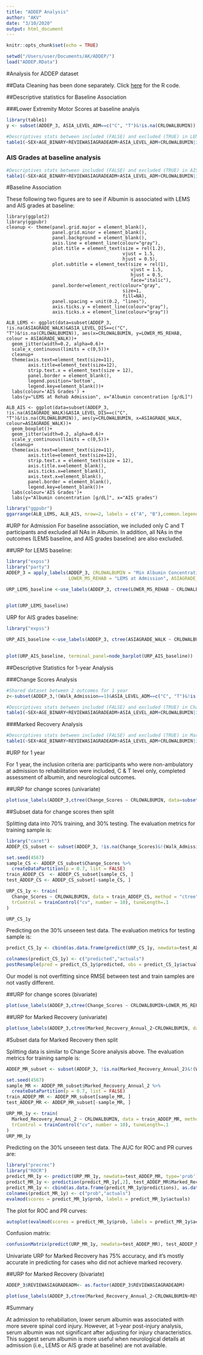 ```yaml
---
title: "ADDEP Analysis"
author: "AKV"
date: "3/10/2020"
output: html_document
---
```


```r
knitr::opts_chunk$set(echo = TRUE)
```

```r
setwd("/Users/user/Documents/AK/ADDEP/")
load("ADDEP.RData")
```

#Analysis for ADDEP dataset 

##Data Cleaning has been done separately. Click [here](https://github.com/AnhKhoaVo/ADDEP/blob/master/ADDEP_Clean_Analysis.R) for the R code.

##Descriptive statistics for Baseline Association 

###Lower Extremity Motor Scores at baseline analyis
```r
library(table1)
y <- subset(ADDEP_3, ASIA_LEVEL_ADM==c("C", "T")&!is.na(CRLOWALBUMIN))

#Descriptives stats between included (FALSE) and excluded (TRUE) in LEMS baseline
table1(~SEX+AGE_BINARY+REVIEWASIAGRADEADM+ASIA_LEVEL_ADM+CRLOWALBUMIN|is.na(LOWER_MS_REHAB), data=y)
```

### AIS Grades at baseline analysis 
```r
#Descriptives stats between included (FALSE) and excluded (TRUE) in AIS Grades baseline
table1(~SEX+AGE_BINARY+REVIEWASIAGRADEADM+ASIA_LEVEL_ADM+CRLOWALBUMIN|is.na(ASIAGRADE_WALK), data=y)
```

#Baseline Association 

These following two figures are to see if Albumin is associated with LEMS and AIS grades at baseline:
```graphs
library(ggplot2)
library(ggpubr)
cleanup <- theme(panel.grid.major = element_blank(),
                 panel.grid.minor = element_blank(),
                 panel.background = element_blank(),
                 axis.line = element_line(colour="gray"),
                 plot.title = element_text(size = rel(1.2), 
                                           vjust = 1.5, 
                                           hjust = 0.5),
                 plot.subtitle = element_text(size = rel(1), 
                                              vjust = 1.5, 
                                              hjust = 0.5,
                                              face="italic"),
                 panel.border=element_rect(colour="gray",
                                           size=1, 
                                           fill=NA), 
                 panel.spacing = unit(0.2, "lines"),
                 axis.ticks.y = element_line(colour="gray"), 
                 axis.ticks.x = element_line(colour="gray"))

ALB_LEMS <- ggplot(data=subset(ADDEP_3, !is.na(ASIAGRADE_WALK)&ASIA_LEVEL_DIS==c("C", "T")&!is.na(CRLOWALBUMIN)), aes(x=CRLOWALBUMIN, y=LOWER_MS_REHAB, colour = ASIAGRADE_WALK))+
  geom_jitter(width=0.2, alpha=0.6)+
  scale_x_continuous(limits = c(0,5))+
  cleanup+
  theme(axis.text=element_text(size=11),
        axis.title=element_text(size=12),
        strip.text.x = element_text(size = 12),
        panel.border = element_blank(),
        legend.position='bottom',
        legend.key=element_blank())+
  labs(colour='AIS Grades') +
  labs(y="LEMS at Rehab Admission", x="Albumin concentration [g/dL]") 

ALB_AIS <- ggplot(data=subset(ADDEP_3, !is.na(ASIAGRADE_WALK)&ASIA_LEVEL_DIS==c("C", "T")&!is.na(CRLOWALBUMIN)), aes(y=CRLOWALBUMIN, x=ASIAGRADE_WALK, colour=ASIAGRADE_WALK))+
  geom_boxplot()+
  geom_jitter(width=0.2, alpha=0.6)+
  scale_y_continuous(limits = c(0,5))+
  cleanup+
  theme(axis.text=element_text(size=11),
        axis.title=element_text(size=12),
        strip.text.x = element_text(size = 12), 
        axis.title.x=element_blank(),
        axis.ticks.x=element_blank(), 
        axis.text.x=element_blank(), 
        panel.border = element_blank(),
        legend.key=element_blank())+
  labs(colour='AIS Grades')+
  labs(y="Albumin concentration [g/dL]", x="AIS grades") 
```


```r
library("ggpubr")
ggarrange(ALB_LEMS, ALB_AIS, nrow=2, labels = c("A", "B"),common.legend = TRUE, legend = "bottom")
```

#URP for Admission 
For baseline association, we included only C and T participants and excluded all NAs in Albumin. In addition, all NAs in the outcomes (LEMS baseline, and AIS grades baseline) are also excluded. 

##URP for LEMS baseline:

```r
library("expss")
library("party")
ADDEP_3 = apply_labels(ADDEP_3, CRLOWALBUMIN = "Min Albumin Concentration", 
                       LOWER_MS_REHAB = "LEMS at Admission", ASIAGRADE_WALK = "AIS Grades at Admission")

URP_LEMS_baseline <-use_labels(ADDEP_3, ctree(LOWER_MS_REHAB ~ CRLOWALBUMIN, controls=ctree_control(testtype = "Bonferroni",
                                                                                                    mincriterion = 0.95), data=subset(..data, !is.na(LOWER_MS_REHAB)&ASIA_LEVEL_ADM==c("C", "T")&!is.na(CRLOWALBUMIN))))

plot(URP_LEMS_baseline)
```

URP for AIS grades baseline:

```r
library("expss")

URP_AIS_baseline <-use_labels(ADDEP_3, ctree(ASIAGRADE_WALK ~ CRLOWALBUMIN,controls=ctree_control(testtype = "Bonferroni",
                                                                                                  mincriterion = 0.95), data=subset(..data, !is.na(ASIAGRADE_WALK)&ASIA_LEVEL_ADM==c("C", "T")&!is.na(CRLOWALBUMIN))))

plot(URP_AIS_baseline, terminal_panel=node_barplot(URP_AIS_baseline))
```

##Descriptive Statistics for 1-year Analysis

###Change Scores Analysis 
```r
#Shared dataset between 2 outcomes for 1 year
z<-subset(ADDEP_3,!(Walk_Admission==1)&ASIA_LEVEL_ADM==c("C", "T")&!is.na(CRLOWALBUMIN))

#Descriptives stats between included (FALSE) and excluded (TRUE) in Change scores
table1(~SEX+AGE_BINARY+REVIEWASIAGRADEADM+ASIA_LEVEL_ADM+CRLOWALBUMIN|is.na(Change_Scores), data=z)
```

###Marked Recovery Analysis
```r
#Descriptives stats between included (FALSE) and excluded (TRUE) in Marked Recovery 
table1(~SEX+AGE_BINARY+REVIEWASIAGRADEADM+ASIA_LEVEL_ADM+CRLOWALBUMIN|is.na(Marked_Recovery_Annual_2), data=z)
```

#URP for 1 year 

For 1 year, the inclusion criteria are: participants who were non-ambulatory at admission to rehabilitation were included, C & T level only, completed assessment of albumin, and neurological outcomes.

##URP for change scores (univariate)
```r
plot(use_labels(ADDEP_3,ctree(Change_Scores ~ CRLOWALBUMIN, data=subset(..data, !is.na(Change_Scores)&!(Walk_Admission==1)&ASIA_LEVEL_ADM==c("C", "T")&!is.na(CRLOWALBUMIN)))))
```

##Subset data for change scores then split

Splitting data into 70% training, and 30% testing. The evaluation metrics for training sample is:
```r
library("caret")
ADDEP_CS_subset <- subset(ADDEP_3, !is.na(Change_Scores)&!(Walk_Admission==1)&ASIA_LEVEL_ADM==c("C", "T")&!is.na(CRLOWALBUMIN))

set.seed(4567)
sample_CS <- ADDEP_CS_subset$Change_Scores %>% 
  createDataPartition(p = 0.7, list = FALSE)
train_ADDEP_CS  <- ADDEP_CS_subset[sample_CS, ]
test_ADDEP_CS <- ADDEP_CS_subset[-sample_CS, ]

URP_CS_1y <- train(
  Change_Scores ~ CRLOWALBUMIN, data = train_ADDEP_CS, method = "ctree", na.action = na.omit, 
  trControl = trainControl("cv", number = 10), tuneLength=.1
)

URP_CS_1y
```

Predicting on the 30% unseeen test data. The evaluation metrics for testing sample is: 
```r
predict_CS_1y <- cbind(as.data.frame(predict(URP_CS_1y, newdata=test_ADDEP_CS)), test_ADDEP_CS$Change_Scores)

colnames(predict_CS_1y) <- c("predicted","actuals")
postResample(pred = predict_CS_1y$predicted, obs = predict_CS_1y$actuals)
```

Our model is not overfitting since RMSE between test and train samples are not vastly different. 

##URP for change scores (bivariate)
```r
plot(use_labels(ADDEP_3,ctree(Change_Scores ~ CRLOWALBUMIN+LOWER_MS_REHAB, data=subset(..data, !is.na(Change_Scores)&!(Walk_Admission==1)&ASIA_LEVEL_ADM==c("C", "T")&!is.na(CRLOWALBUMIN)))))
```

##URP for Marked Recovery (univariate)
```r
plot(use_labels(ADDEP_3,ctree(Marked_Recovery_Annual_2~CRLOWALBUMIN, data=subset(..data, !is.na(Marked_Recovery_Annual_2)&!(Walk_Admission==1)&ASIA_LEVEL_ADM==c("C", "T")&!is.na(CRLOWALBUMIN)))))
```

#Subset data for Marked Recovery then split

Splitting data is similar to Change Score analysis above. The evaluation metrics for training sample is:
```r
ADDEP_MR_subset <- subset(ADDEP_3, !is.na(Marked_Recovery_Annual_2)&!(Walk_Admission==1)&ASIA_LEVEL_ADM==c("C", "T")&!is.na(CRLOWALBUMIN))

set.seed(4567)
sample_MR <- ADDEP_MR_subset$Marked_Recovery_Annual_2 %>% 
  createDataPartition(p = 0.7, list = FALSE)
train_ADDEP_MR <- ADDEP_MR_subset[sample_MR, ]
test_ADDEP_MR <- ADDEP_MR_subset[-sample_MR, ]

URP_MR_1y <- train(
  Marked_Recovery_Annual_2 ~ CRLOWALBUMIN, data = train_ADDEP_MR, method = "ctree", na.action = na.omit, 
  trControl = trainControl("cv", number = 10), tuneLength=.1
)
URP_MR_1y
```

Predicting on the 30% unseeen test data. The AUC for ROC and PR curves are: 
```r
library("precrec")
library("ROCR")
predict_MR_1y <- predict(URP_MR_1y, newdata=test_ADDEP_MR, type='prob')
predict_MR_1y <- prediction(predict_MR_1y[,2], test_ADDEP_MR$Marked_Recovery_Annual_2)
predict_MR_1y <- cbind(as.data.frame(predict_MR_1y@predictions), as.data.frame(predict_MR_1y@labels))
colnames(predict_MR_1y) <- c("prob","actuals")
evalmod(scores = predict_MR_1y$prob, labels = predict_MR_1y$actuals)
```

The plot for ROC and PR curves:
```r
autoplot(evalmod(scores = predict_MR_1y$prob, labels = predict_MR_1y$actuals))
```

Confusion matrix: 
```r
confusionMatrix(predict(URP_MR_1y, newdata=test_ADDEP_MR), test_ADDEP_MR$Marked_Recovery_Annual_2)
```

Univariate URP for Marked Recovery has 75% accuracy, and it's mostly accurate in predicting for cases who did not achieve marked recovery. 

##URP for Marked Recovery (bivariate)
```r
ADDEP_3$REVIEWASIAGRADEADM<- as.factor(ADDEP_3$REVIEWASIAGRADEADM)

plot(use_labels(ADDEP_3,ctree(Marked_Recovery_Annual_2~CRLOWALBUMIN+REVIEWASIAGRADEADM, data=subset(..data, !is.na(Marked_Recovery_Annual_2)&!(Walk_Admission==1)&ASIA_LEVEL_ADM==c("C", "T")&!is.na(CRLOWALBUMIN)))))
```

#Summary 

At admission to rehabiliation, lower serum albumin was associated with more severe spinal cord injury. However, at 1-year post-injury analysis, serum albumin was not significant after adjusting for injury characteristics. This suggest serum albumin is more useful when neurological details at admission (i.e., LEMS or AIS grade at baseline) are not available. 